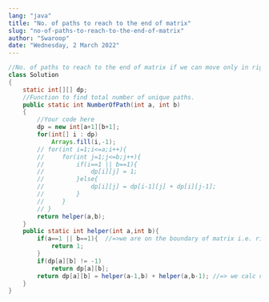 ```yaml
---
lang: "java"
title: "No. of paths to reach to the end of matrix"
slug: "no-of-paths-to-reach-to-the-end-of-matrix"
author: "Swaroop"
date: "Wednesday, 2 March 2022"
---
```

```java
//No. of paths to reach to the end of matrix if we can move only in right and down direction
class Solution
{
    static int[][] dp;
    //Function to find total number of unique paths.
    public static int NumberOfPath(int a, int b) 
    {
        //Your code here
        dp = new int[a+1][b+1];
        for(int[] i : dp)
            Arrays.fill(i,-1);
        // for(int i=1;i<=a;i++){
        //     for(int j=1;j<=b;j++){
        //         if(i==1 || b==1){
        //             dp[i][j] = 1;
        //         }else{
        //             dp[i][j] = dp[i-1][j] + dp[i][j-1];
        //         }
        //     }
        // }
        return helper(a,b);
    }
    public static int helper(int a,int b){
        if(a==1 || b==1){  //=>we are on the boundary of matrix i.e. right most col and bottom most col, here we have only one choice to go either only down or only right resp
            return 1;
        }
        if(dp[a][b] != -1) 
            return dp[a][b];
        return dp[a][b] = helper(a-1,b) + helper(a,b-1); //=> we calc no. of ways if we go down + no. of ways if we go right
    }
}
```